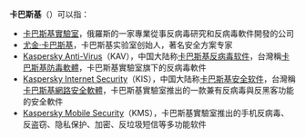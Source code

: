 '''卡巴斯基'''（{{lang-en|Kaspersky}}）可以指：
* [[卡巴斯基實驗室|卡巴斯基實驗室]]，俄羅斯的一家專業從事反病毒研究和反病毒軟件開發的公司
* [[尤金·卡巴斯基|尤金·卡巴斯基]]，卡巴斯基实验室创始人，著名安全方案专家
* [[Kaspersky_Anti-Virus|Kaspersky Anti-Virus]]（KAV），中国大陆称[[卡巴斯基反病毒软件|卡巴斯基反病毒软件]]，台灣稱[[卡巴斯基防毒軟體|卡巴斯基防毒軟體]]，卡巴斯基實驗室旗下的反病毒軟件
* [[Kaspersky_Internet_Security|Kaspersky Internet Security]]（KIS），中国大陆称[[Kaspersky_Internet_Security|卡巴斯基安全软件]]，台灣稱[[Kaspersky_Internet_Security|卡巴斯基網路安全軟體]]，卡巴斯基實驗室推出的一款兼有反病毒與反黑客功能的安全軟件
* [[Kaspersky_Mobile_Security|Kaspersky Mobile Security]]（KMS），卡巴斯基實驗室推出的手机反病毒、反盗窃、隐私保护、加密、反垃圾短信等多功能软件

{{disambig|K|Cat=四字消歧义}}